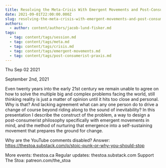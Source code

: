 ```yaml
---
title: Resolving the Meta-Crisis With Emergent Movements and Post-Consumerist Praxis
date: 2021-09-01T22:00:00.000Z
slug: resolving-the-meta-crisis-with-emergent-movements-and-post-consumerist-praxis
authors:
  - author: content/authors/jacob-lund-fisker.md
tags:
  - tag: content/tags/session.md
  - tag: content/tags/meta.md
  - tag: content/tags/crisis.md
  - tag: content/tags/emergent-movements.md
  - tag: content/tags/post-consumerist-praxis.md
---
```






Thu Sep 02 2021

September 2nd, 2021

Even twenty years into the early 21st century we remain unable to agree on how to solve the multiple big and complex problems facing the world, still thinking reality is just a matter of opinion until it hits too close and personal. Why is that? And lacking agreement what can any one person do to drive a change of course beyond riding along to the sound of inevitability? In this presentation I describe the construct of the problem, a way to design a post-consumerist philosophy specifically with emergent movements in mind, and the method of nurturing that emergence into a self-sustaining movement that prepares the ground for change.

Why are the YouTube comments disabled? Answer: https://thestoa.substack.com/p/stoic-punk-or-why-you-should-stop

More events: thestoa.ca
Regular updates: thestoa.substack.com
Support The Stoa: patreon.com/the_stoa


